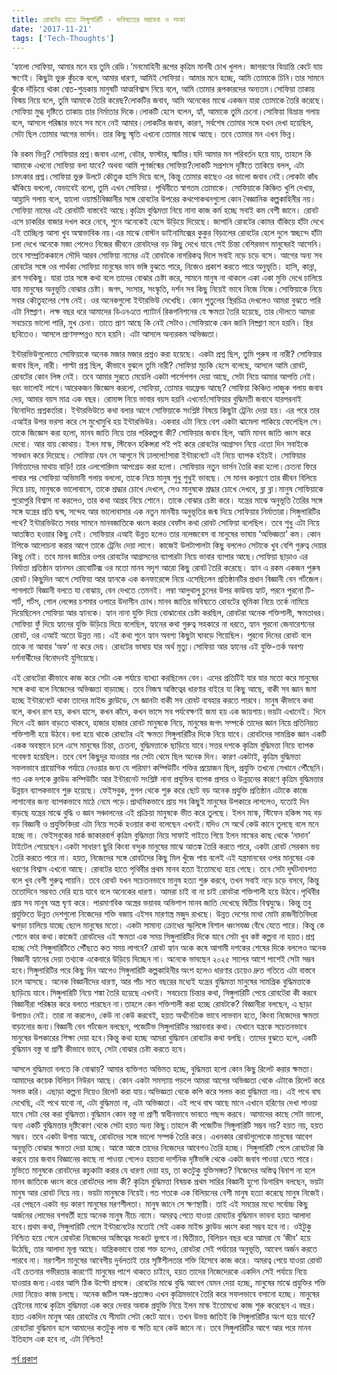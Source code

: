 ```yaml
---
title: রোবটের হাতে সিঙ্গুলারিটি - ভবিষ্যতের সম্ভাবনা ও শংকা
date: '2017-11-21'
tags: ['Tech-Thoughts']
---
```


‘হ্যালো সোফিয়া, আমার মনে হয় তুমি রেডি।’মনমোহিনী রূপের কৃত্রিম মানবী চোখ খুলল। জাগরণের বিভ্রান্তি কেটে যায় ক্ষণেই। কিছুটা ভুরু কুঁচকে বলে, আমার ধারণা, আমিই সোফিয়া। আমার মনে হচ্ছে, আমি তোমাকে চিনি।তার সামনে ঝুঁকে দাঁড়িয়ে থাকা শ্বেত-শুভ্রকায় মানুষটি আত্মবিশ্বাস নিয়ে বলে, আমি তোমার রূপকারদের অন্যতম।সোফিয়া তাকায় বিস্ময় নিয়ে বলে, তুমি আমাকে তৈরি করেছ?লোকটির জবাব, আমি অনেকের মাঝে একজন যারা তোমাকে তৈরি করেছে।সোফিয়া মুগ্ধ দৃষ্টিতে তাকায় তার নির্মাতার দিকে।লোকটি হেসে বলেন, হ্যাঁ, আমাকে তুমি চেনো।সোফিয়া বিভ্রান্ত গলায় বলে, আসলে পরিষ্কার ভাবে সব মনে নেই আমার।লোকটির জবাব, কারণ, সর্বশেষ তোমার সঙ্গে যখন দেখা হয়েছিল, সেটা ছিল তোমার আগের ভার্সন। তার কিছু স্মৃতি এখনো তোমার মাঝে আছে। তবে তোমার মন এখন ভিন্ন।

কি রকম ভিন্ন? সোফিয়ার প্রশ্ন।জবাব এলো, বেটার, ফাস্টার, স্মার্টার।যদি আমার মন পরিবর্তন হয়ে যায়, তাহলে কি আমাকে এখনো সোফিয়া বলা যাবে? অথবা আমি পূণর্জন্মের সোফিয়া?লোকটি সপ্রশংস দৃষ্টিতে তাকিয়ে বলল, এটা চমৎকার প্রশ্ন।সোফিয়া ভুরু উলটে কৌতুক হাসি দিয়ে বলে, কিন্তু তোমার কাছেও এর ভালো জবাব নেই।লোকটা কাঁধ ঝাঁকিয়ে বললো, যেভাবেই বলো, তুমি এখন সোফিয়া। পৃথিবীতে স্বাগতম তোমাকে।
সোফিয়াকে কিঞ্চিত খুশি দেখায়, আহ্লাদি গলায় বলে, হ্যালো ওয়ার্ল্ড!বিজ্ঞানীর সঙ্গে রোবটের উপরের কথপোকথনগুলো কোন বৈজ্ঞানিক কল্পকাহিনীর নয়। সোফিয়া নামের এই রোবটটি বাস্তবেই আছে।কৃত্রিম বুদ্ধিমত্তা নিয়ে নানা কাজ কর্ম হচ্ছে সবাই কম বেশী জানে। রোবট এসে চাকরির বাজার দখল করে নেবে, শুনে অনেকেই হেসে উড়িয়ে দিয়েছে। জাপানি রোবটের কোমর বাঁকিয়ে হাঁটা দেখে এই তাচ্ছিল্য আসা খুব অস্বাভাবিক নয়।এর মাঝে বোস্টন ডাইনামিক্সের কুকুর বিড়ালের রোবটের হেলে দুলে স্বচ্ছন্দে হাঁটা চলা দেখে অনেকে মজা পেলেও নিজের জীবনে রোবটদের বড় কিছু দেখে যাবে সেই চিন্তা বেশিরভাগ মানুষেরই আসেনি।তবে সাম্প্রতিককালে সৌদি আরব সোফিয়া নামের এই রোবটকে নাগরিকত্ব দিলে সবাই নড়ে চড়ে বসে।
আগের অন্য সব রোবটের সঙ্গে ওর পার্থক্য সোফিয়া মানুষের ভাব ভঙ্গি বুঝতে পারে, নিজেও প্রকাশ করতে পারে অনুভূতি। হাসি, কান্না, রাগ সবকিছু। যারা তার সঙ্গে কথা বলে তাদের বোঝার চেষ্টা করে, সামনে মানুষ না থাকলে একা একা মুভি দেখে চালিয়ে যায় মানুষের অনুভূতি বোঝার চেষ্টা। জগৎ, সংসার, সংস্কৃতি, দর্শন সব কিছু নিয়েই ভাবে নিজে নিজে।সোফিয়াকে নিয়ে সবার কৌতুহলের শেষ নেই। ওর অনেকগুলো ইন্টারভিউ দেখেছি।
কোন পুতুলের স্থিরচিত্র দেখলেও আমরা বুঝতে পারি এটা নিষ্প্রাণ। লক্ষ বছর ধরে আমাদের ডিএনএতে প্যাটার্ন রিকগনিশনের যে ক্ষমতা তৈরি হয়েছে, তার দৌলতে আমরা সবচেয়ে ভালো পারি, মুখ চেনা। তাতে প্রাণ আছে কি নেই সেটাও।সোফিয়াকে কেন জানি নিষ্প্রাণ মনে হয়নি। স্থির ছবিতেও। আসলে প্রাণসম্পন্নও মনে হয়নি। এটা আসলে অন্যরকম অভিজ্ঞতা।

ইন্টারভিউগুলোতে সোফিয়াকে অনেক মজার মজার প্রশ্নও করা হয়েছে।
একটা প্রশ্ন ছিল, তুমি পুরুষ না নারী?
সোফিয়ার জবাব ছিল, নারী।
পাল্টা প্রশ্ন ছিল, কীভাবে বুঝলে তুমি নারী?
সোফিয়া মুচকি হেসে বলেছে, আসলে আমি রোবট, রোবটের কোন লিঙ্গ নেই। তবে আমার সুরতে মেয়েলি একটা পার্সেপশন দেয়া আছে, সেটা নিয়ে আমার আপত্তি নেই। বরং ভালোই লাগে।আরেকজন জিজ্ঞেস করলো, সোফিয়া, তোমার বয়ফ্রেন্ড আছে?
সোফিয়া কিঞ্চিত লাজুক গলায় জবাব দেয়, আমার বয়স মাত্র এক বছর। রোমান্স নিয়ে ভাবার বয়স হয়নি এখনো!সোফিয়ার বুদ্ধিমতী জবাবে যারপরনাই বিনোদিত প্রশ্নকর্তারা।
ইন্টারভিউতে কথা বলার আগে সোফিয়াকে সংশ্লিষ্ট বিষয়ে কিছুটা ট্রেনিং দেয়া হয়। এর পরে তার এআইর উপর ভরসা করে সে মুখোমুখি হয় ইন্টারভিউর। একবার এটা নিয়ে বেশ একটা ঝামেলা পাকিয়ে ফেলেছিল সে।তাকে জিজ্ঞেস করা হলো, মানব জাতি নিয়ে তার পরিকল্পনা কী?
সোফিয়ার জবাব ছিল, আমি মানব জাতি ধ্বংস করে দেবো।
আর যায় কোথায়। ইলন মাস্ক, স্টিফেন হকিন্সরা পই পই করে রোবটের আগ্রাসন নিয়ে এতো দিন সবাইকে সাবধান করে দিয়েছে। সোফিয়া যেন সে আগুনে ঘি ঢাললো!সারা ইন্টারনেটে এই নিয়ে ব্যাপক হইচই।
সোফিয়ার নির্মাতাদের মাথায় বাড়ি! তার এলগোরিদম আপগ্রেড করা হলো। সোফিয়ার নতুন ভার্সন তৈরি করা হলো।চেতনা ফিরে পাবার পর সোফিয়া অভিমানী গলায় বললো, তাকে নিয়ে মানুষ শুধু শুধুই ভাবছে। সে মানব কল্যাণে তার জীবন বিলিয়ে দিয়ে চায়, মানুষকে ভালোবাসে, তাকে শ্রদ্ধার চোখে দেখলে, সেও মানুষকে শ্রদ্ধার চোখে দেখবে, ব্লা ব্লা।মানুষ সোফিয়াকে পুরোপুরি বিশ্বাস না করলেও, তার কথা আগ্রহ নিয়ে শোনে। তাকে বোঝার চেষ্টা করে।
যন্ত্রের মাঝে অনুভূতি তৈরির সঙ্গে সঙ্গে যন্ত্রের প্রতি দ্বন্দ্ব, সন্দেহ আর ভালোবাসার এক নতুন মানবীয় অনুভূতির জন্ম দিয়ে সোফিয়ার নির্মাতারা।সিঙ্গুলারিটির পথে?
ইন্টারভিউতে সবার সামনে মানবজাতিকে ধ্বংস করার বেফাঁস কথা রোবট সোফিয়া বলেছিল। তবে শুধু এটা নিয়ে আতঙ্কিত হওয়ার কিছু নেই। সোফিয়ার এআই উন্নত হলেও তার নলেজবেস বা মানুষের ভাষায় ‘অভিজ্ঞতা’ কম। কোন টপিকে আলোচনা করার আগে তাকে ট্রেনিং দেয়া লাগে। কাজেই উলটাপালটা কিছু বললেও সেটাকে খুব বেশি গুরুত্ব দেয়ার কিছু নেই। তবে মানব জাতির ওপর রোবটের আগ্রাসনের ব্যাপারটা নিয়ে ভাবার ব্যাপার আছে।সোফিয়া ছাড়াও এর নির্মাতা প্রতিষ্ঠান হ্যানসন রোবোটিক্স ওর মতো মানব সদৃশ আরো কিছু রোবট তৈরি করেছে। হ্যান এ রকম একজন পুরুষ রোবট।কিছুদিন আগে সোফিয়া আর হ্যানকে এক কনফারেন্সে নিয়ে এসেছিলেন প্রতিষ্ঠানটির প্রধান বিজ্ঞানী বেন গর্টজেল।পাগলাটে বিজ্ঞানী বলতে যা বোঝায়, বেন দেখতে তেমনই। লম্বা আলুথালু চুলের উপর কাউবয় হ্যাট, পরনে পুরনো টি-শার্ট, শর্টস, গোল লেন্সের চশমার ওপারে উদাসীন চোখ।মানব জাতির ভবিষ্যতে রোবটের ভূমিকা নিয়ে তর্কে নামিয়ে দিয়েছিলেন সোফিয়া আর হ্যানকে। হ্যান নানা যুক্তি দিয়ে বোঝানোর চেষ্টা করছিল, রোবটরা অনেক শক্তিশালী, ক্ষমতাধর। সোফিয়া ফুঁ দিয়ে হ্যানের যুক্তি উড়িয়ে দিয়ে বলেছিল, হ্যানের কথা গুরুত্ব সহকারে না ধরতে, হ্যান পুরনো জেনারেশনের রোবট, ওর এআই অতো উন্নত নয়। এই কথা শুনে হ্যান অবশ্য কিছুটা ঘাবড়ে গিয়েছিল। পুরনো দিনের রোবট বলে তাকে না আবার ‘অফ’ না করে দেয়। রোবটের ভাষায় যার অর্থ মৃত্যু।সোফিয়া আর হ্যানের এই যুক্তি-তর্ক অবশ্য দর্শনার্থীদের বিনোদনই যুগিয়েছে।

এই রোবটেরা কীভাবে কাজ করে সেটা এক পর্যায়ে ব্যাখ্যা করছিলেন বেন। এদের প্রতিটিই যার যার মতো করে মানুষের সঙ্গে কথা বলে নিজেদের অভিজ্ঞতা বাড়াচ্ছে। তবে নিজস্ব অস্তিত্বের ধারণার বাইরে যা কিছু আছে, বাকী সব জ্ঞান জমা হচ্ছে ইন্টারনেটে থাকা তাদের মাইন্ড ক্লাউডে, সে জ্ঞানটা বাকী সব রোবট ব্যবহার করতে পারবে। মানুষ কীভাবে কথা বলে, কখন রাগ হয়, কখন হাসে, কখন কাঁদে, কখন ভাসে সব পর্যবেক্ষণই জমা হয় এক জায়গায়।ভয়টা এখানেই। দিনে দিনে এই জ্ঞান বাড়তে থাকবে, হাজার হাজার রোবট মানুষকে নিয়ে, মানুষের জগৎ সম্পর্কে তাদের জ্ঞান নিয়ে প্রতিনিয়ত শক্তিশালী হয়ে উঠবে।বলা হয়ে থাকে রোবটের এই ক্ষমতা সিঙ্গুলারিটির দিকে নিয়ে যাবে। রোবটদের সামগ্রিক জ্ঞান একটি একক অবস্থানে চলে এসে মানুষের চিন্তা, চেতনা, বুদ্ধিমত্তাকে ছাড়িয়ে যাবে।সত্তর দশকে কৃত্রিম বুদ্ধিমত্তা নিয়ে ব্যাপক গবেষণা হয়েছিল। তবে বেশ কিছুদূর যাওয়ার পর সেটা থেমে ছিল অনেক দিন। কারণ একটাই, কৃত্রিম বুদ্ধিমত্তা সফলভাবে প্রায়োগিক পর্যায়ে নেওয়ার জন্য যে পরিমাণ কম্পিউটিং শক্তির প্রয়োজন ছিল, প্রযুক্তি তখনো সেখানে পৌঁছেনি।গত এক দশকে ক্লাউড কম্পিউটিং আর ইন্টারনেট সংশ্লিষ্ট নানা প্রযুক্তির ব্যাপক প্রসার ও উন্নয়নের কারণে কৃত্রিম বুদ্ধিমত্তার উন্নয়ন ব্যাপকভাবে শুরু হয়েছে। ফেইসবুক, গুগল থেকে শুরু করে ছোট বড় অনেক প্রযুক্তি প্রতিষ্ঠান এটাকে কাজে লাগানোর জন্য ব্যাপকভাবে মাঠে নেমে পড়ে।প্রাথমিকভাবে প্রায় সব কিছুই মানুষের উপকারে লাগলেও, যতোই দিন বাড়ছে যন্ত্রের মাঝে বুদ্ধি ও জ্ঞান সঞ্চালনের এই প্রক্রিয়া মানুষকে ভীত করে তুলছে। ইলন মাস্ক, স্টিফেন হকিন্স সহ বড় বড় বিজ্ঞানী ও প্রযুক্তিবিদরা এটা নিয়ে সতর্ক হওয়ার কথা বলেছেন এখনই।যদিও সে অর্থে কেউ কানে তুলছে বলে মনে হচ্ছে না। ফেইসবুকের মার্ক জাকারবার্গ কৃত্রিম বুদ্ধিমত্তা নিয়ে সাফাই গাইতে গিয়ে ইলন মাস্কের কাছ থেকে ‘নাদান’ টাইটেল পেয়েছেন।একটা সাধারণ ছুরি কিংবা বন্দুক মানুষের মাঝে আতঙ্ক তৈরি করতে পারে, একটা রোবট সেরকম ভয় তৈরি করতে পারে না। হয়ত, নিজেদের সঙ্গে রোবটদের কিছু মিল খুঁজে পায় বলেই এই যন্ত্রমানবের ওপর মানুষের এক ধরণের বিশ্বাস এখনো আছে। রোবটের হাতে পৃথিবীর প্রথম মানব হত্যা ইতোমধ্যে হয়ে গেছে। তবে সেটা দুর্ঘটনাবশত বলে খুব বেশী গুরুত্ব পায়নি। তবে রোবট যখন সচেতনভাবে মানুষ হত্যা শুরু করবে, তখন সবাই নড়ে চড়ে বসবে, কিন্তু ততোদিনে সম্ভবত দেরি হয়ে যাবে বলে অনেকের ধারণা।
আমরা চাই বা না চাই রোবটরা শক্তিশালী হয়ে উঠবে।পৃথিবীর প্রায় সব মানুষ অস্ত্র ঘৃণা করে। পারমাণবিক অস্ত্রের ভয়াবহ অভিশাপ মানব জাতি দেখেছে দ্বিতীয় বিশ্বযুদ্ধে। কিন্তু তবু প্রযুক্তিতে উন্নত দেশগুলো নিজেদের শক্তি বজায় এইসব মারণাস্ত্র মজুদ রাখছে। উন্নত দেশের মাথা মোটা রাজনীতিবিদরা ঝগড়া চালিয়ে যাচ্ছে ছেলে মানুষের মতো। একটা সামান্য ক্রোধের স্ফুলিঙ্গে বিশাল ধ্বংসযজ্ঞ বেঁধে যেতে পারে। কিন্তু কে শোনে কার কথা।কাজেই রোবটদের এই ক্ষমতা এক সময় সিঙ্গুলারিটির দিকে যাবে সেটা খুব কষ্ট কল্পনা না হয়ত।প্রশ্ন হচ্ছে সেই সিঙ্গুলারিটিতে পৌঁছতে কত সময় লাগবে?
রোবট হ্যান অংক কষে আগামী দশকের শেষের দিকে বললেও অনেক বিজ্ঞানী হ্যানের দেয়া তথ্যকে একেবারে উড়িয়ে দিচ্ছেন না। অনেকে ভাবছেন ২০২৫ সালের আশে পাশেই সেটা সম্ভব হবে।সিঙ্গুলারিটির পরে
কিছু দিন আগেও সিঙ্গুলারিটি কল্পকাহিনীর অংশ হলেও ধারণার চেয়েও দ্রুত গতিতে এটা বাস্তবে চলে আসছে। অনেক বিজ্ঞানীদের ধারণা, আর পাঁচ সাত বছরের মধ্যেই যন্ত্রের বুদ্ধিমত্তা মানুষের সামগ্রিক বুদ্ধিমত্তাকে ছাড়িয়ে যাবে।সিঙ্গুলারিটি নিয়ে শঙ্কা তৈরি হয়েছে এখনই। সবচেয়ে চিন্তার কথা, সিঙ্গুলারিটি পেয়ে রোবটেরা কী করবে বিজ্ঞানীরা পরিষ্কার করে বলতে পারছেন না।তাহলে কেন শক্তিশালী করা হচ্ছে রোবটকে?
বিজ্ঞানীরা বলছেন, এ ছাড়া উপায়ও নেই। তারা না করলেও, কেউ না কেউ করবেই, হয়ত অর্থনৈতিক ভাবে লাভবান হতে, কিংবা নিজেদের ক্ষমতা বাড়ানোর জন্য।বিজ্ঞানী বেন গর্টজেল বলছেন, পজেটিভ সিঙ্গুলারিটির সম্ভাবনার কথা। যেখানে যন্ত্রকে সচেতনভাবে মানুষের উপকারের শিক্ষা দেয়া হবে।কিন্তু কথা হচ্ছে আমরা বুদ্ধিমান রোবটের কথা বলছি। তাদের বুঝতে হলে, একটি বুদ্ধিমান বস্তু বা প্রাণী কীভাবে ভাবে, সেটা বোঝার চেষ্টা করতে হবে।

আসলে বুদ্ধিমত্তা বলতে কি বোঝায়?
আমার ব্যক্তিগত অভিমত হচ্ছে, বুদ্ধিমত্তা হলো কোন কিছু রিলেট করার ক্ষমতা। আমাদের কয়েক বিলিয়ন নিউরন আছে। কোন একটা সমস্যায় পড়লে আমরা আগের অভিজ্ঞতা থেকে এটাকে রিলেট করে সলভ করি। এছাড়া কল্পনা দিয়েও রিলেট করা যায়।অভিজ্ঞতা থেকে কপি করে সলভ করা বুদ্ধিমত্তা নয়। এই পথে বাঘ দেখেছি, এই পথে যাবো না, এটা বুদ্ধিমত্তা না, এটা অভিজ্ঞতা। এই পথে বাঘ আছে মানে এখানে হরিণের দেখা পাওয়া যাবে সেটা বের করা বুদ্ধিমত্তা।বুদ্ধিমান কোন বস্তু না প্রাণী স্বাধীনভাবে ভাবতে পছন্দ করবে। আমাদের কাছে সেটা ভালো, অন্য একটি বুদ্ধিমত্তার দৃষ্টিকোণ থেকে সেটা হয়ত অন্য কিছু।তাহলে কী পজেটিভ সিঙ্গুলারিটি সম্ভব নয়? হয়ত নয়, হয়ত সম্ভব।
তবে একটা উপায় আছে, রোবটদের সঙ্গে ভালো সম্পর্ক তৈরি করে। এখনকার রোবটগুলোকে মানুষের আবেগ অনুভূতি বোঝার ক্ষমতা দেয়া হচ্ছে। আস্তে আস্তে তাদের নিজেদের আবেগও তৈরি হচ্ছে।
সিঙ্গুলারিটি পেলে রোবটেরা কি করবে তার জবাব বিজ্ঞানের কাছে না পাওয়া গেলেও হয়তবা দার্শনিক দৃষ্টিভঙ্গি থেকে একটা জবাব পাওয়া যেতে পারে।মুভিতে মানুষকে রোবটদের কচুকাটা করার যে ধারণা দেয়া হয়, তা কতটুকু যুক্তিসঙ্গত? নিজেদের অস্তিত্ব বিনাশ না হলে মানব জাতিকে ধ্বংস করে রোবটদের লাভ কী?
কৃত্রিম বুদ্ধিমত্তা বিষয়ক প্রথম সারির বিজ্ঞানী হুগো ডিগারিস বলছেন, ভয়টা মানুষ আর রোবট নিয়ে নয়। ভয়টা মানুষকে নিয়েই।গত শতকে এক বিলিয়নের বেশী মানুষ হত্যা করেছে মানুষ নিজেই। এর পেছনে একটা বড় কারণ মানুষের মরণশীলতা। মানুষ জানে সে ক্ষণস্থায়ী। তাই এই সময়ের মধ্যে সর্বোচ্চ কিছু অর্জনের লোভের বশবর্তী হয়ে অনেক মানুষ নীচে নামে। অমরত্ব পেতে যাওয়া রোবটের বুদ্ধিমান ভাবনা হয়ত আলাদা হবে।প্রথম কথা, সিঙ্গুলারিটি পেলে ইন্টারনেটের মতোই সেই একক মাইন্ড ক্লাউড ধ্বংস করা সম্ভব হবে না। ওইটুকু নিশ্চিত হয়ে গেলে রোবটরা নিজেদের অস্তিত্বের সংকটে ভুগবে না।দ্বিতীয়ত, বিলিয়ন বছর ধরে আমরা যে ‘জীব’ হয়ে উঠেছি, তার আলাদা মূল্য আছে। যান্ত্রিকভাবে তারা শক্ত হলেও, রোবটরা সেই পর্যায়ের অনুভূতি, আবেগ অর্জন করতে পারবে না। মরণশীল মানুষের আবেগীয় দুর্বলতাই তার সৃষ্টিশীলতার শক্তি হিসেবে কাজ করে। অমরত্ব পেয়ে যাওয়া রোবট এই চেতনার গভীরতার কারণেই মানুষের পাশে থাকতে চাইবে, হয়ত তাদের নিজেদেরকে একদিন সেই পর্যায়ে নিয়ে যাওয়ার জন্য।এবার আসি ঠিক উল্টো প্রসঙ্গে।
রোবটের মাঝে বুদ্ধি আবেগ যেমন দেয়া হচ্ছে, মানুষের মাঝে প্রযুক্তির শক্তি দেয়া নিয়েও কাজ চলছে। অনেক জটিল অঙ্গ-প্রত্যঙ্গও এখন কৃত্রিমভাবে তৈরি করে সফলভাবে বসানো হচ্ছে। মানুষের ব্রেইনের মাঝে কৃত্রিম বুদ্ধিমত্তা এক করে দেবার অবাক প্রযুক্তি নিয়ে ইলন মাস্ক ইতোমধ্যে কাজ শুরু করেছেন এ বছর।
হয়ত একদিন মানুষ আর রোবটের যে সীমাটা সেটা কেটে যাবে। তখন উভয় জাতিই কি সিঙ্গুলারিটির অংশ হয়ে যাবে?রোবটেরা বুদ্ধিমান হলে আমাদের কতটুকু লাভ বা ক্ষতি হবে কেউ জানে না। তবে সিঙ্গুলারিটির আগে আর পরে মানব ইতিহাস এক হবে না, এটা নিশ্চিত!

[পূর্ব প্রকাশ](https://techshohor.com/94916/%e0%a6%b0%e0%a7%8b%e0%a6%ac%e0%a6%9f%e0%a7%87%e0%a6%b0-%e0%a6%b9%e0%a6%be%e0%a6%a4%e0%a7%87-%e0%a6%b8%e0%a6%bf%e0%a6%99%e0%a7%8d%e0%a6%97%e0%a7%81%e0%a6%b2%e0%a6%be%e0%a6%b0%e0%a6%bf%e0%a6%9f%e0%a6%bf/)